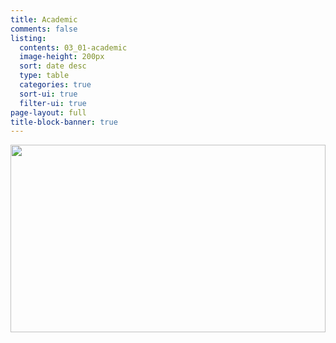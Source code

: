 ```yaml
---
title: Academic
comments: false
listing:
  contents: 03_01-academic
  image-height: 200px
  sort: date desc
  type: table
  categories: true
  sort-ui: true
  filter-ui: true
page-layout: full
title-block-banner: true
---
```



![](academic__kari-shea-apcUIqOPEIo-unsplash.jpg){style="height: 300px; width: 100%; object-fit: cover; object-position: center;"}

<br>

